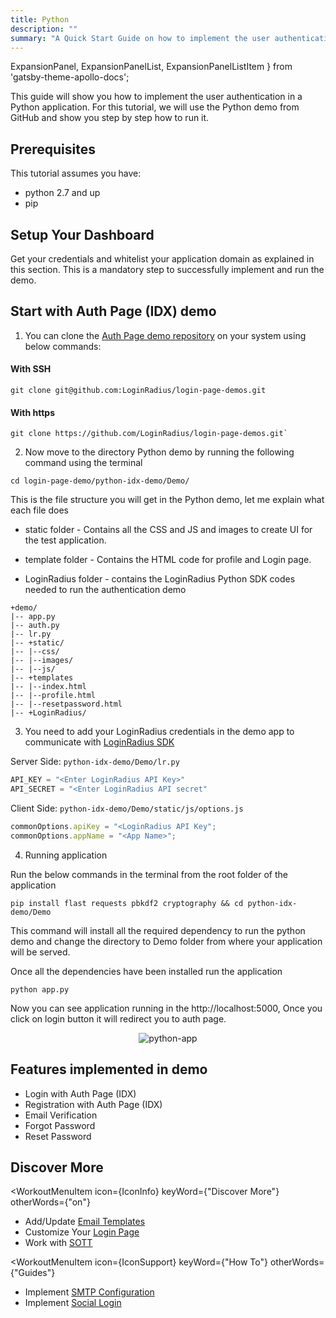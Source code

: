 ```yaml
---
title: Python
description: ""
summary: "A Quick Start Guide on how to implement the user authentication in a Python application."
---
```


  ExpansionPanel,
  ExpansionPanelList,
  ExpansionPanelListItem
} from 'gatsby-theme-apollo-docs';



This guide will show you how to implement the user authentication in a Python application. For this tutorial, we will use the Python demo from GitHub and show you step by step how to run it. 


## Prerequisites

This tutorial assumes you have:

- python 2.7 and up
- pip

## Setup Your Dashboard

Get your credentials and whitelist your application domain as explained in this section. This is a mandatory step to successfully implement and run the demo.

<ExpansionPanel title="Click here to view details">
  <Setup />
</ExpansionPanel>

## Start with Auth Page (IDX) demo

1. You can clone the [Auth Page demo repository](https://github.com/LoginRadius/login-page-demos) on your system using below commands:

  #### With SSH

  ```
  git clone git@github.com:LoginRadius/login-page-demos.git
  ```

  #### With https

  ```
  git clone https://github.com/LoginRadius/login-page-demos.git`
  ```
2. Now move to the directory Python demo by running the following command using the terminal

```
cd login-page-demo/python-idx-demo/Demo/
```
This is the file structure you will get in the Python demo, let me explain what each file does

 - static folder - Contains all the CSS and JS  and images to create UI for the test application.

 - template folder - Contains the HTML code for profile and Login page.

 - LoginRadius folder - contains the LoginRadius Python SDK codes needed to run the authentication demo


```
+demo/
|-- app.py
|-- auth.py
|-- lr.py
|-- +static/
|-- |--css/
|-- |--images/
|-- |--js/
|-- +templates
|-- |--index.html
|-- |--profile.html
|-- |--resetpassword.html
|-- +LoginRadius/
```
3. You need to add your LoginRadius credentials in the demo app to communicate with [LoginRadius SDK](https://www.loginradius.com/docs/libraries/sdk-libraries/python-library/)

Server Side: `python-idx-demo/Demo/lr.py`

```python
API_KEY = "<Enter LoginRadius API Key>"
API_SECRET = "<Enter LoginRadius API secret"
```

Client Side: `python-idx-demo/Demo/static/js/options.js`

```js
commonOptions.apiKey = "<LoginRadius API Key";
commonOptions.appName = "<App Name>";
```

4. Running application 

Run the below commands in the terminal from the root folder of the application

```
pip install flast requests pbkdf2 cryptography && cd python-idx-demo/Demo
```
This command will install all the required dependency to run the python demo and change the directory to Demo folder from where your application will be served.

Once all the dependencies have been installed run the application

```
python app.py
```
Now you can see application running in the http://localhost:5000, Once you click on login button it will redirect you to auth page.

<div style="text-align:center">
  <img src="../assets/webPython/pythonApp.png" alt="python-app" />
</div>

## Features implemented in demo
- Login with Auth Page (IDX)
- Registration with Auth Page (IDX)
- Email Verification
- Forgot Password
- Reset Password

## Discover More 


<MenuWrapper>

<WorkoutMenuItem
  icon={IconInfo}
  keyWord={"Discover More"}
  otherWords={"on"}
>

* Add/Update [Email Templates](/howto/email-templates/)
* Customize Your [Login Page](/howto/authentication-theme/)
* Work with [SOTT](/howto/work-with-sott/)

</WorkoutMenuItem>

<WorkoutMenuItem
  icon={IconSupport}
  keyWord={"How To"}
  otherWords={"Guides"}
>

* Implement [SMTP Configuration](/howto/email-smtp-config/)
* Implement [Social Login](/howto/social-login/)

</WorkoutMenuItem>

</MenuWrapper>






